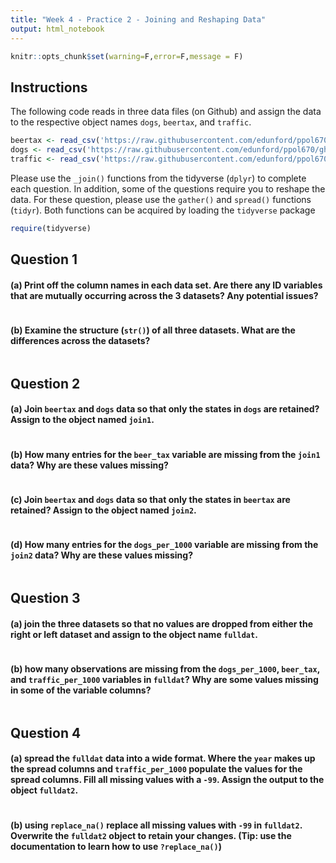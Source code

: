 ```yaml
---
title: "Week 4 - Practice 2 - Joining and Reshaping Data"
output: html_notebook
---
```


```r
knitr::opts_chunk$set(warning=F,error=F,message = F)
```



## Instructions

The following code reads in three data files (on Github) and assign the data to the respective object names `dogs`, `beertax`, and `traffic`.

```r
beertax <- read_csv('https://raw.githubusercontent.com/edunford/ppol670/gh-pages/Lectures/week_04/practice/Data/states-beer-data.csv')
dogs <- read_csv('https://raw.githubusercontent.com/edunford/ppol670/gh-pages/Lectures/week_04/practice/Data/states-dogs-data.csv')
traffic <- read_csv('https://raw.githubusercontent.com/edunford/ppol670/gh-pages/Lectures/week_04/practice/Data/states-traffic-data.csv')
```

Please use the `_join()` functions from the tidyverse (`dplyr`) to complete each question. In addition, some of the questions require you to reshape the data. For these question, please use the `gather()` and `spread()` functions (`tidyr`). Both functions can be acquired by loading the `tidyverse` package

```r
require(tidyverse)
```

## Question 1

#### (a) Print off the column names in each data set. Are there any ID variables that are mutually occurring across the 3 datasets? Any potential issues?

```r

```


#### (b) Examine the structure (`str()`) of all three datasets. What are the differences across the datasets?

```r

```


## Question 2

#### (a) Join `beertax` and `dogs` data so that only the states in `dogs` are retained? Assign to the object named `join1`.

```r

```


#### (b) How many entries for the `beer_tax` variable are missing from the `join1` data? Why are these values missing?

```r

```


#### (c) Join `beertax` and `dogs` data so that only the states in `beertax` are retained? Assign to the object named `join2`.

```r

```


#### (d) How many entries for the `dogs_per_1000` variable are missing from the `join2` data? Why are these values missing?

```r

```



## Question 3

#### (a) join the three datasets so that no values are dropped from either the right or left dataset and assign to the object name `fulldat`.

```r

```


#### (b) how many observations are missing from the `dogs_per_1000`, `beer_tax`, and `traffic_per_1000` variables in `fulldat`? Why are some values missing in some of the variable columns?

```r

```



## Question 4

#### (a) spread the `fulldat` data into a wide format. Where the `year` makes up the spread columns and `traffic_per_1000` populate the values for the spread columns. Fill all missing values with a `-99`. Assign the output to the object `fulldat2`.

```r

```

#### (b) using `replace_na()` replace all missing values with `-99` in `fulldat2`. Overwrite the `fulldat2` object to retain your changes. (Tip: use the documentation to learn how to use `?replace_na()`)

```r

```

